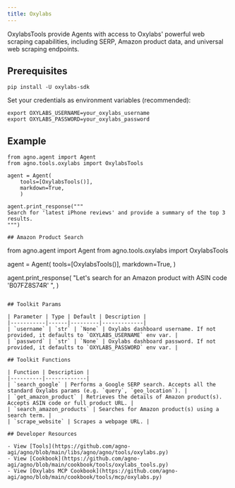 ```yaml
---
title: Oxylabs
---
```


OxylabsTools provide Agents with access to Oxylabs' powerful web scraping capabilities, including SERP, Amazon product data, and universal web scraping endpoints.

## Prerequisites

```shell
pip install -U oxylabs-sdk
```

Set your credentials as environment variables (recommended):

```shell
export OXYLABS_USERNAME=your_oxylabs_username
export OXYLABS_PASSWORD=your_oxylabs_password
```

## Example

```
from agno.agent import Agent
from agno.tools.oxylabs import OxylabsTools

agent = Agent(
    tools=[OxylabsTools()],
    markdown=True,
    )

agent.print_response("""
Search for 'latest iPhone reviews' and provide a summary of the top 3 results. 
""")

## Amazon Product Search

```
from agno.agent import Agent
from agno.tools.oxylabs import OxylabsTools

agent = Agent(
    tools=[OxylabsTools()],
    markdown=True,
    )

agent.print_response(
    "Let's search for an Amazon product with ASIN code 'B07FZ8S74R' ",
 )
```

## Toolkit Params

| Parameter | Type | Default | Description |
|-----------|------|---------|-------------|
| `username` | `str` | `None` | Oxylabs dashboard username. If not provided, it defaults to `OXYLABS_USERNAME` env var. |
| `password` | `str` | `None` | Oxylabs dashboard password. If not provided, it defaults to `OXYLABS_PASSWORD` env var. |

## Toolkit Functions

| Function | Description |
|----------|-------------|
| `search_google` | Performs a Google SERP search. Accepts all the standard Oxylabs params (e.g. `query`, `geo_location`). |
| `get_amazon_product` | Retrieves the details of Amazon product(s). Accepts ASIN code or full product URL. |
| `search_amazon_products` | Searches for Amazon product(s) using a search term. |
| `scrape_website` | Scrapes a webpage URL. |

## Developer Resources

- View [Tools](https://github.com/agno-agi/agno/blob/main/libs/agno/agno/tools/oxylabs.py)
- View [Cookbook](https://github.com/agno-agi/agno/blob/main/cookbook/tools/oxylabs_tools.py)
- View [Oxylabs MCP Cookbook](https://github.com/agno-agi/agno/blob/main/cookbook/tools/mcp/oxylabs.py)
